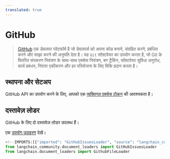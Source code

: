 ```yaml
---
translated: true
---
```


# GitHub

>[GitHub](https://github.com/) एक डेवलपर प्लेटफॉर्म है जो डेवलपर्स को अपना कोड बनाने, संग्रहित करने, प्रबंधित करने और साझा करने की अनुमति देता है। यह `Git` सॉफ़्टवेयर का उपयोग करता है, जो Git के वितरित संस्करण नियंत्रण के साथ-साथ एक्सेस नियंत्रण, बग ट्रैकिंग, सॉफ़्टवेयर सुविधा अनुरोध, कार्य प्रबंधन, निरंतर एकीकरण और हर परियोजना के लिए विकि प्रदान करता है।

## स्थापना और सेटअप

GitHub API का उपयोग करने के लिए, आपको एक [व्यक्तिगत एक्सेस टोकन](https://github.com/settings/tokens) की आवश्यकता है।

## दस्तावेज़ लोडर

GitHub के लिए दो दस्तावेज़ लोडर उपलब्ध हैं।

एक [उपयोग उदाहरण](/docs/integrations/document_loaders/github) देखें।

```python
<!--IMPORTS:[{"imported": "GitHubIssuesLoader", "source": "langchain_community.document_loaders", "docs": "https://api.python.langchain.com/en/latest/document_loaders/langchain_community.document_loaders.github.GitHubIssuesLoader.html", "title": "GitHub"}, {"imported": "GithubFileLoader", "source": "langchain.document_loaders", "docs": "https://api.python.langchain.com/en/latest/document_loaders/langchain_community.document_loaders.github.GithubFileLoader.html", "title": "GitHub"}]-->
from langchain_community.document_loaders import GitHubIssuesLoader
from langchain.document_loaders import GithubFileLoader
```
